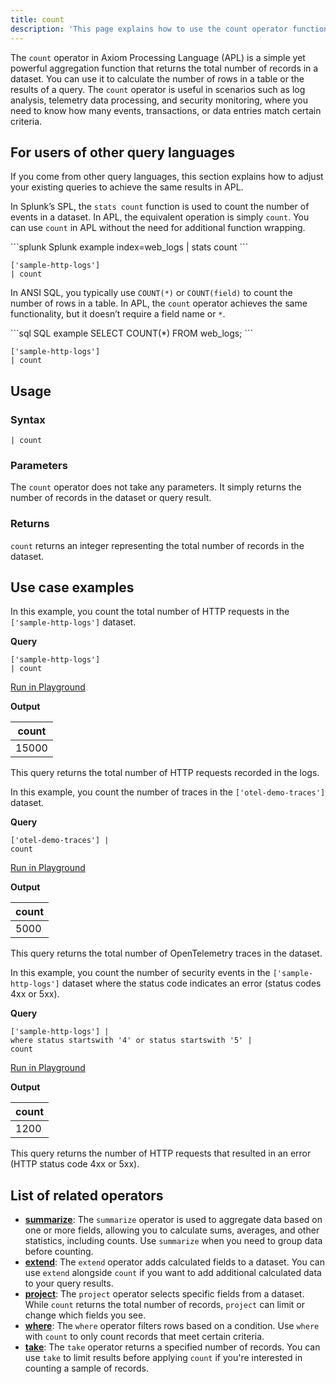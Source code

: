 ```yaml
---
title: count
description: 'This page explains how to use the count operator function in APL.'
---
```


The `count` operator in Axiom Processing Language (APL) is a simple yet powerful aggregation function that returns the total number of records in a dataset. You can use it to calculate the number of rows in a table or the results of a query. The `count` operator is useful in scenarios such as log analysis, telemetry data processing, and security monitoring, where you need to know how many events, transactions, or data entries match certain criteria.

## For users of other query languages

If you come from other query languages, this section explains how to adjust your existing queries to achieve the same results in APL.

<AccordionGroup>
<Accordion title="Splunk SPL users">

In Splunk’s SPL, the `stats count` function is used to count the number of events in a dataset. In APL, the equivalent operation is simply `count`. You can use `count` in APL without the need for additional function wrapping.

<CodeGroup>
```splunk Splunk example
index=web_logs
| stats count
```

```kusto APL equivalent
['sample-http-logs']
| count
```
</CodeGroup>

</Accordion>
<Accordion title="ANSI SQL users">

In ANSI SQL, you typically use `COUNT(*)` or `COUNT(field)` to count the number of rows in a table. In APL, the `count` operator achieves the same functionality, but it doesn’t require a field name or `*`.

<CodeGroup>
```sql SQL example
SELECT COUNT(*) FROM web_logs;
```

```kusto APL equivalent
['sample-http-logs']
| count
```
</CodeGroup>

</Accordion>
</AccordionGroup>

## Usage

### Syntax

```kusto
| count
```

### Parameters

The `count` operator does not take any parameters. It simply returns the number of records in the dataset or query result.

### Returns

`count` returns an integer representing the total number of records in the dataset.

## Use case examples

<Tabs>
<Tab title="Log analysis">

In this example, you count the total number of HTTP requests in the `['sample-http-logs']` dataset.

**Query**

```kusto
['sample-http-logs']
| count
```

[Run in Playground](https://play.axiom.co/axiom-play-qf1k/explorer?initForm=%7B%22apl%22%3A%22%5B'sample-http-logs'%5D%20%7C%20count%22%7D)

**Output**

| count |
|-------|
| 15000 |

This query returns the total number of HTTP requests recorded in the logs.

</Tab>
<Tab title="OpenTelemetry traces">

In this example, you count the number of traces in the `['otel-demo-traces']` dataset.

**Query**

```kusto
['otel-demo-traces'] |
count
```

[Run in Playground](https://play.axiom.co/axiom-play-qf1k/explorer?initForm=%7B%22apl%22%3A%22%5B'otel-demo-traces'%5D%20%7C%20count%22%7D)

**Output**

| count |
|-------|
| 5000 |

This query returns the total number of OpenTelemetry traces in the dataset.

</Tab>
<Tab title="Security logs">

In this example, you count the number of security events in the `['sample-http-logs']` dataset where the status code indicates an error (status codes 4xx or 5xx).

**Query**

```kusto
['sample-http-logs'] |
where status startswith '4' or status startswith '5' |
count
```

[Run in Playground](https://play.axiom.co/axiom-play-qf1k/explorer?initForm=%7B%22apl%22%3A%22%5B'sample-http-logs'%5D%20%7C%20where%20status%20startswith%20'4'%20or%20status%20startswith%20'5'%20%7C%20count%22%7D)

**Output**

| count |
|-------|
| 1200 |

This query returns the number of HTTP requests that resulted in an error (HTTP status code 4xx or 5xx).

</Tab>
</Tabs>

## List of related operators

- [**summarize**](/apl/tabular-operators/summarize-operator): The `summarize` operator is used to aggregate data based on one or more fields, allowing you to calculate sums, averages, and other statistics, including counts. Use `summarize` when you need to group data before counting.
- [**extend**](/apl/tabular-operators/extend-operator): The `extend` operator adds calculated fields to a dataset. You can use `extend` alongside `count` if you want to add additional calculated data to your query results.
- [**project**](/apl/tabular-operators/project-operator): The `project` operator selects specific fields from a dataset. While `count` returns the total number of records, `project` can limit or change which fields you see.
- [**where**](/apl/tabular-operators/where-operator): The `where` operator filters rows based on a condition. Use `where` with `count` to only count records that meet certain criteria.
- [**take**](/apl/tabular-operators/take-operator): The `take` operator returns a specified number of records. You can use `take` to limit results before applying `count` if you're interested in counting a sample of records.